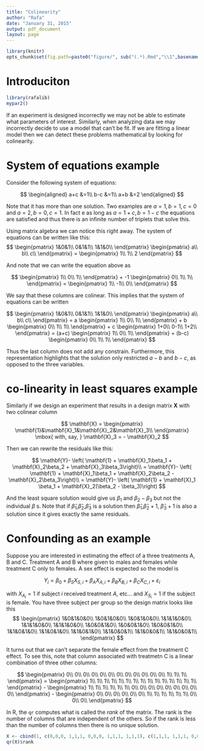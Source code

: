 ```yaml
---
title: "Colinearity"
author: "Rafa"
date: "January 31, 2015"
output: pdf_document
layout: page
---
```


```r
library(knitr)
opts_chunk$set(fig.path=paste0("figure/", sub("(.*).Rmd","\\1",basename(knitr:::knit_concord$get('infile'))), "-"))
```

# Introduciton

```r
library(rafalib)
mypar2()
```

If an experiment is designed incorrectly we may not be able to estimate what parameters of interest. Similarly, when analyzing data we may incorrectly decide to use a model that can't be fit. If we are fitting a linear model then we can detect these problems mathematical by looking for colinearity.


# System of equations example


Consider the following system of equations:

$$
\begin{aligned}
a+c &=1\\
b-c &=1\\
a+b &=2
\end{aligned}
$$



Note that it has more than one solution. Two examples are $a=1,b=1,c=0$ and $a=2,b=0,c=1$. In fact e as long as $a=1+c, b=1-c$ the equations are satisfied and thus there is an infinite number of triplets that solve this. 

Using matrix algebra we can notice this right away. The system of equations can be written like this:
$$
\begin{pmatrix}
1&0&1\\
0&1&1\\
1&1&0\\
\end{pmatrix}
\begin{pmatrix}
a\\
b\\
c\\
\end{pmatrix}
=
\begin{pmatrix}
1\\
1\\
2
\end{pmatrix}
$$

And note that we can write the equation above as

$$
\begin{pmatrix}
1\\
0\\
1\\
\end{pmatrix}
+
-1 \begin{pmatrix}
0\\
1\\
1\\
\end{pmatrix}
=
\begin{pmatrix}
1\\
-1\\
0\\
\end{pmatrix}
$$

We say that these columns are colinear. This implies that the system of equations can be written 

$$
\begin{pmatrix}
1&0&1\\
0&1&1\\
1&1&0\\
\end{pmatrix}
\begin{pmatrix}
a\\
b\\
c\\
\end{pmatrix}
=
a
\begin{pmatrix}
1\\
0\\
1\\
\end{pmatrix}
+
b \begin{pmatrix}
0\\
1\\
1\\
\end{pmatrix}
+
c
\begin{pmatrix}
1+0\\
0-1\\
1+2\\
\end{pmatrix}
=
(a+c)
\begin{pmatrix}
1\\
0\\
1\\
\end{pmatrix}
+
(b-c)
\begin{pmatrix}
0\\
1\\
1\\
\end{pmatrix}
$$

Thus the last column does not add any constrain. Furthermore, this representation highlights that the solution only restricted $a-b$ and $b-c$, as opposed to the three variables. 




# co-linearity in least squares example

Similarly if we design an experiment that results in a design matrix $\mathbf{X}$ with two colinear column 

$$
\mathbf{X} = \begin{pmatrix}
\mathbf{1}&\mathbf{X}_1&\mathbf{X}_2&\mathbf{X}_3\\
\end{pmatrix}
\mbox{ with, say, }
\mathbf{X}_3 = - \mathbf{X}_2
$$

Then we can rewrite the residuals like this:

$$
\mathbf{Y}- \left( \mathbf{1} + \mathbf{X}_1\beta_1 + \mathbf{X}_2\beta_2 + \mathbf{X}_3\beta_3\right)\\ 
= \mathbf{Y}- \left( \mathbf{1} + \mathbf{X}_1\beta_1 + \mathbf{X}_2\beta_2 - \mathbf{X}_2\beta_3\right)\\
= \mathbf{Y}- \left( \mathbf{1} + \mathbf{X}_1 \beta_1 + \mathbf{X}_2(\beta_2  - \beta_3)\right)
$$

And the least square solution would give us $\beta_1$ and $\beta_2 - \beta_3$ but not the individual $\beta$ s. Note that if $\hat{\beta}_1$,$\hat{\beta}_2$,$\hat{\beta}_3$ is a solution then $\hat{\beta}_1$,$\hat{\beta}_2+1$, $\hat{\beta}_3+1$ is also a solution since it gives exactly the same residuals. 


# Confounding as an example

Suppose you are interested in estimating the effect of a three treatments A, B and C. Treatment A and B where given to males and females while treatment C only to females. A sex effect is expected so the model is 

$$Y_i = \beta_0 + \beta_S X_{S,i} +\beta_A X_{A,i} + \beta_B X_{B,i} + \beta_C X_{C,i} + \varepsilon_i$$

with $X_{A_i}=1$ if subject $i$ received treatment $A$, etc... and $X_{S_i}=1$ if the subject is female. 
You have three subject per group so the design matrix looks like this
$$
\begin{pmatrix}
1&0&1&0&0\\
1&0&1&0&0\\
1&0&1&0&0\\
1&1&1&0&0\\
1&1&1&0&0\\
1&1&1&0&0\\
1&0&0&1&0\\
1&0&0&1&0\\
1&0&0&1&0\\
1&1&0&1&0\\
1&1&0&1&0\\
1&1&0&1&0\\
1&1&0&0&1\\
1&1&0&0&1\\
1&1&0&0&1\\
\end{pmatrix}
$$

It turns out that we can't separate the female effect from the treatment C effect. To see this, note that column associated with treatmetn C is a linear combination of three other columns:

$$
\begin{pmatrix}
0\\
0\\
0\\
0\\
0\\
0\\
0\\
0\\
0\\
0\\
0\\
0\\
1\\
1\\
1\\
\end{pmatrix}
=
\begin{pmatrix}
1\\
1\\
1\\
1\\
1\\
1\\
1\\
1\\
1\\
1\\
1\\
1\\
1\\
1\\
1\\
\end{pmatrix}
-
\begin{pmatrix}
1\\
1\\
1\\
1\\
1\\
1\\
0\\
0\\
0\\
0\\
0\\
0\\
0\\
0\\
0\\
\end{pmatrix}
-
\begin{pmatrix}
0\\
0\\
0\\
0\\
0\\
0\\
1\\
1\\
1\\
1\\
1\\
1\\
0\\
0\\
0\\
\end{pmatrix}
$$


In R, the `qr` computes what is called the _rank_ of the matrix. The rank is the number of columns that are independent of the others. So if the rank is less than the number of columns then there is no unique solution.

```r
X <- cbind(1, c(0,0,0, 1,1,1, 0,0,0, 1,1,1, 1,1,1), c(1,1,1, 1,1,1, 0,0,0, 0,0,0, 0,0,0), c(0,0,0, 0,0,0, 1,1,1, 1,1,1, 0,0,0), c(0,0,0, 0,0,0, 0,0,0, 0,0,0, 1,1,1))
qr(X)$rank
```












